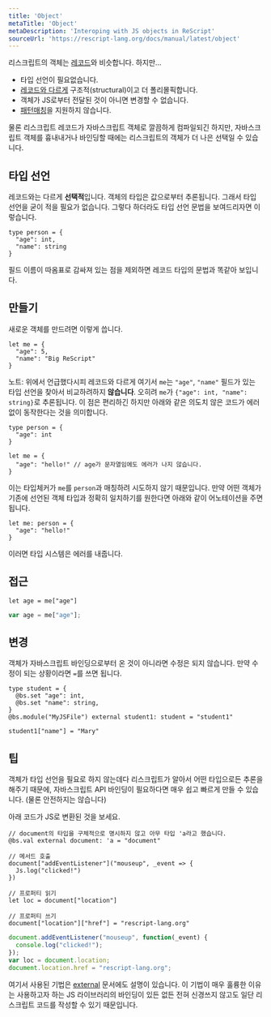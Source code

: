 ```yaml
---
title: 'Object'
metaTitle: 'Object'
metaDescription: 'Interoping with JS objects in ReScript'
sourceUrl: 'https://rescript-lang.org/docs/manual/latest/object'
---
```



리스크립트의 객체는 [레코드]()와 비슷합니다. 하지만...

- 타입 선언이 필요없습니다.
- [레코드와 다르게]() 구조적(structural)이고 더 폴리몰픽합니다.
- 객체가 JS로부터 전달된 것이 아니면 변경할 수 없습니다.
- [패턴매칭]()을 지원하지 않습니다.

물론 리스크립트 레코드가 자바스크립트 객체로 깔끔하게 컴파일되긴 하지만, 자바스크립트 객체를 흉내내거나 바인딩할 때에는 리스크립트의 객체가 더 나은 선택일 수 있습니다.

## 타입 선언

레코드와는 다르게 **선택적**입니다. 객체의 타입은 값으로부터 추론됩니다.
그래서 타입 선언을 굳이 적을 필요가 없습니다.
그렇다 하더라도 타입 선언 문법을 보여드리자면 이렇습니다.

```reason
type person = {
  "age": int,
  "name": string
}
```

필드 이름이 따옴표로 감싸져 있는 점을 제외하면 레코드 타입의 문법과 똑같아 보입니다.


## 만들기

새로운 객체를 만드려면 이렇게 씁니다.

```reason
let me = {
  "age": 5,
  "name": "Big ReScript"
}
```

노트: 위에서 언급했다시피 레코드와 다르게 여기서 `me`는 `"age"`, `"name"` 필드가 있는 타입 선언을 찾아서 비교하려하지 **않습니다**.
오히려 `me`가 `{"age": int, "name": string}`로 추론됩니다.
이 점은 편리하긴 하지만 아래와 같은 의도치 않은 코드가 에러 없이 동작한다는 것을 의미합니다.

```reason
type person = {
  "age": int
}

let me = {
  "age": "hello!" // age가 문자열임에도 에러가 나지 않습니다.
}
```

이는 타입체커가 `me`를 `person`과 매칭하려 시도하지 않기 때문입니다.
만약 어떤 객체가 기존에 선언된 객체 타입과 정확히 일치하기를 원한다면 아래와 같이 어노테이션을 주면 됩니다.

```reason
let me: person = {
  "age": "hello!"
}
```

이러면 타입 시스템은 에러를 내줍니다.


## 접근

```reason
let age = me["age"]
```

```javascript
var age = me["age"];
```


## 변경

객체가 자바스크립트 바인딩으로부터 온 것이 아니라면 수정은 되지 않습니다.
만약 수정이 되는 상황이라면 `=`를 쓰면 됩니다.

```reason
type student = {
  @bs.set "age": int,
  @bs.set "name": string,
}
@bs.module("MyJSFile") external student1: student = "student1"

student1["name"] = "Mary"
```


## 팁

객체가 타입 선언을 필요로 하지 않는데다 리스크립트가 알아서 어떤 타입으로든 추론을 해주기 때문에,
자바스크립트 API 바인딩이 필요하다면 매우 쉽고 빠르게 만들 수 있습니다. (물론 안전하지는 않습니다)

아래 코드가 JS로 변환된 것을 보세요.

```reason
// document의 타입을 구체적으로 명시하지 않고 아무 타입 'a라고 했습니다.
@bs.val external document: 'a = "document"

// 메서드 호출
document["addEventListener"]("mouseup", _event => {
  Js.log("clicked!")
})

// 프로퍼티 읽기
let loc = document["location"]

// 프로퍼티 쓰기
document["location"]["href"] = "rescript-lang.org"
```

```javascript
document.addEventListener("mouseup", function(_event) {
  console.log("clicked!");
});
var loc = document.location;
document.location.href = "rescript-lang.org";
```

여기서 사용된 기법은 [external]() 문서에도 설명이 있습니다.
이 기법이 매우 훌륭한 이유는 사용하고자 하는 JS 라이브러리의 바인딩이 있든 없든 전혀 신경쓰지 않고도 일단 리스크립트 코드를 작성할 수 있기 때문입니다.
